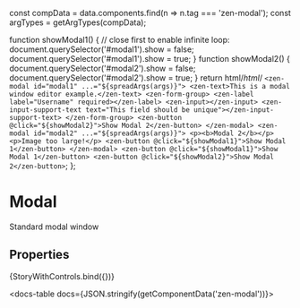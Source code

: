 
const compData = data.components.find(n => n.tag === 'zen-modal');
const argTypes = getArgTypes(compData);

<Meta title="POC/Modal" component="zen-modal" argTypes={argTypes} />

  function showModal1() {
    // close first to enable infinite loop:
    document.querySelector('#modal1').show = false;
    document.querySelector('#modal1').show = true;
  }
  function showModal2() {
    document.querySelector('#modal2').show = false;
    document.querySelector('#modal2').show = true;
  }
  return html/*html*/ `
    <zen-modal id="modal1" ...="${spreadArgs(args)}">
      <zen-text>This is a modal window editor example.</zen-text>
      <zen-form-group>
        <zen-label label="Username" required></zen-label>
      <zen-input></zen-input>
        <zen-input-support-text text="This field should be unique"></zen-input-support-text>
      </zen-form-group>
      <zen-button @click="${showModal2}">Show Modal 2</zen-button>
    </zen-modal>
    <zen-modal id="modal2" ...="${spreadArgs(args)}">
      <p><b>Modal 2</b></p>
      <p>Image too large!</p>
      <zen-button @click="${showModal1}">Show Modal 1</zen-button>
    </zen-modal>
    <zen-button @click="${showModal1}">Show Modal 1</zen-button>
    <zen-button @click="${showModal2}">Show Modal 2</zen-button>
  `;
};

# Modal

Standard modal window

## Properties

<Canvas>
  <Story
    name="default"
    args={{
      ...getDefaultArgs(argTypes),
    }}
  >
    {StoryWithControls.bind({})}
  </Story>
</Canvas>

<ArgsTable story="default" />

<docs-table docs={JSON.stringify(getComponentData('zen-modal'))}></docs-table>
